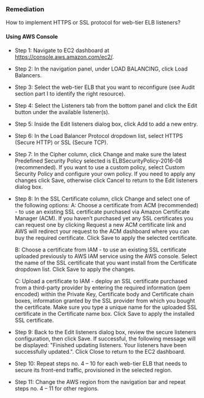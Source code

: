 ### Remediation

How to implement HTTPS or SSL protocol for web-tier ELB listeners?

#### Using AWS Console

- Step 1: Navigate to EC2 dashboard at https://console.aws.amazon.com/ec2/.

- Step 2: In the navigation panel, under LOAD BALANCING, click Load Balancers.

- Step 3: Select the web-tier ELB that you want to reconfigure (see Audit section part I to identify the right resource).

- Step 4: Select the Listeners tab from the bottom panel and click the Edit button under the available listener(s).

- Step 5: Inside the Edit listeners dialog box, click Add to add a new entry.

- Step 6: In the Load Balancer Protocol dropdown list, select HTTPS (Secure HTTP) or SSL (Secure TCP).

- Step 7: In the Cipher column, click Change and make sure the latest Predefined Security Policy selected is ELBSecurityPolicy-2016-08 (recommended). If you want to use a custom policy, select Custom Security Policy and configure your own policy. If you need to apply any changes click Save, otherwise click Cancel to return to the Edit listeners dialog box.

- Step 8: In the SSL Certificate column, click Change and select one of the following options:
  A: Choose a certificate from ACM (recommended) - to use an existing SSL certificate purchased via Amazon Certificate Manager (ACM). If you haven’t purchased yet any SSL certificates you can request one by clicking Request a new ACM certificate link and AWS will redirect your request to the ACM dashboard where you can buy the required certificate. Click Save to apply the selected certificate.

  B: Choose a certificate from IAM - to use an existing SSL certificate uploaded previously to AWS IAM service using the AWS console. Select the name of the SSL certificate that you want install from the Certificate dropdown list. Click Save to apply the changes.

  C: Upload a certificate to IAM - deploy an SSL certificate purchased from a third-party provider by entering the required information (pem encoded) within the Private Key, Certificate body and Certificate chain boxes, information granted by the SSL provider from which you bought the certificate. Make sure you type a unique name for the uploaded SSL certificate in the Certificate name box. Click Save to apply the installed SSL certificate.

- Step 9: Back to the Edit listeners dialog box, review the secure listeners configuration, then click Save. If successful, the following message will be displayed: "Finished updating listeners. Your listeners have been successfully updated.". Click Close to return to the EC2 dashboard.

- Step 10: Repeat steps no. 4 – 10 for each web-tier ELB that needs to secure its front-end traffic, provisioned in the selected region.

- Step 11: Change the AWS region from the navigation bar and repeat steps no. 4 – 11 for other regions.
